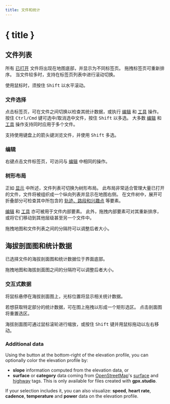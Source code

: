 ```yaml
---
title: 文件和统计
---
```


<script lang="ts">

    let gpxStatistics = writable(exampleGPXFile.getStatistics());
    let slicedGPXStatistics = writable(undefined);
    let additionalDatasets = writable(['speed', 'atemp']);
    let elevationFill = writable<'slope' | 'surface' | undefined>(undefined);
</script>

# { title }

## 文件列表

所有 [已打开](./menu/file) 文件将出现在地图底部，并显示为不同标签页。
拖拽标签页可重新排序。
当文件较多时，支持在标签页列表中进行滚动切换。

<DocsNote>

使用鼠标时，须按住 <kbd>Shift</kbd> 以水平滚动。

</DocsNote>

### 文件选择

点击标签页，可在文件之间切换以检查其统计数据，或执行 [编辑](./menu/edit) 和 [工具](./toolbar) 操作。
按住 <kbd>Ctrl/Cmd</kbd> 键可选中/取消选中文件，按住 <kbd>Shift</kbd> 以多选。
大多数 [编辑](./menu/edit) 和 [工具](./toolbar) 操作支持同时应用于多个文件。

<DocsNote>

支持使用键盘上的箭头键浏览文件，并使用 <kbd>Shift</kbd> 多选。

</DocsNote>

### 编辑

右键点击文件标签页，可访问与 [编辑](./menu/edit) 中相同的操作。

### 树形布局

正如 [显示](./menu/view) 中所述，文件列表可切换为树形布局。
此布局非常适合管理大量已打开的文件，文件将被组织成一个纵向列表并显示在地图右侧。
在文件树中，展开可折叠部分可检查其中所包含的 [轨迹、路段和兴趣点](./gpx) 等要素。

[编辑](./menu/edit) 和 [工具](./toolbar) 亦可被用于文件内部要素。
此外，拖拽内部要素可对其重新排序，或将它们移动到其他层级甚至另一个文件中。

<DocsNote>

拖拽地图和文件列表之间的分隔符可以调整后者大小。

</DocsNote>

## 海拔剖面图和统计数据

已选择文件的海拔剖面图和统计数据位于界面底部。

<DocsNote>

拖拽地图和海拔剖面图之间的分隔符可以调整后者大小。

</DocsNote>

### 交互式数据

将鼠标悬停在海拔剖面图上，光标位置将显示相关统计数据。

若想获取特定部分的统计数据，可在图上拖拽以形成一个矩形选区。
点击剖面图将重置选区。

海拔剖面图可通过鼠标滚轮进行缩放，或按住 <kbd>Shift</kbd> 键并用鼠标拖动以左右移动。

<div class="h-48 w-full">
    <ElevationProfile
        {gpxStatistics}
        {slicedGPXStatistics}
        additionalDatasets={$additionalDatasets}
        elevationFill={$elevationFill}
    />
</div>
<div class="flex flex-col items-center -mt-6">
    <div class="h-10 w-fit">
        <GPXStatistics
            {gpxStatistics}
            {slicedGPXStatistics}
            panelSize={120}
            orientation={'horizontal'}
        />
    </div>
</div>

### Additional data

Using the <kbd><ChartNoAxesColumn size="16" class="inline-block" style="margin-bottom: 2px"/></kbd> button at the bottom-right of the elevation profile, you can optionally color the elevation profile by:

- **slope** information computed from the elevation data, or
- **surface** or **category** data coming from <a href="https://www.openstreetmap.org/" target="_blank">OpenStreetMap</a>'s <a href="https://wiki.openstreetmap.org/wiki/Key:surface" target="_blank">surface</a> and <a href="https://wiki.openstreetmap.org/wiki/Key:highway" target="_blank">highway</a> tags.
  This is only available for files created with **gpx.studio**.

If your selection includes it, you can also visualize: **speed**, **heart rate**, **cadence**, **temperature** and **power** data on the elevation profile.
